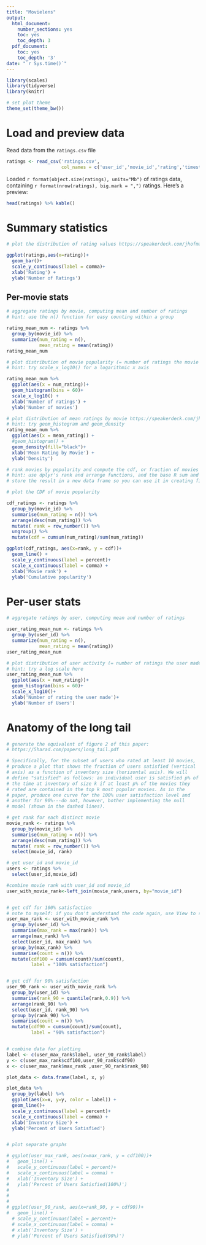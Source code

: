 ```yaml
---
title: "Movielens"
output:
  html_document:
    number_sections: yes
    toc: yes
    toc_depth: 3
  pdf_document:
    toc: yes
    toc_depth: '3'
date: "`r Sys.time()`"
---
```


```r
library(scales)
library(tidyverse)
library(knitr)

# set plot theme
theme_set(theme_bw())
```

# Load and preview data

Read data from the `ratings.csv` file
```r
ratings <- read_csv('ratings.csv',
                    col_names = c('user_id','movie_id','rating','timestamp'))
```

Loaded `r format(object.size(ratings), units="Mb")` of ratings data, containing `r format(nrow(ratings), big.mark = ",")` ratings. Here's a preview:
```r
head(ratings) %>% kable()
```

# Summary statistics

```r
# plot the distribution of rating values https://speakerdeck.com/jhofman/modeling-social-data-lecture-2-introduction-to-counting?slide=26

ggplot(ratings,aes(x=rating))+
  geom_bar()+
  scale_y_continuous(label = comma)+
  xlab('Rating') +
  ylab('Number of Ratings')
```

## Per-movie stats

```r
# aggregate ratings by movie, computing mean and number of ratings
# hint: use the n() function for easy counting within a group

rating_mean_num <- ratings %>% 
  group_by(movie_id) %>% 
  summarize(num_rating = n(),
            mean_rating = mean(rating))
rating_mean_num
```

```r
# plot distribution of movie popularity (= number of ratings the movie received)
# hint: try scale_x_log10() for a logarithmic x axis

rating_mean_num %>% 
  ggplot(aes(x = num_rating))+
  geom_histogram(bins = 60)+
  scale_x_log10() +
  xlab('Number of ratings') +
  ylab('Number of movies')
```

```r
# plot distribution of mean ratings by movie https://speakerdeck.com/jhofman/modeling-social-data-lecture-2-introduction-to-counting?slide=28
# hint: try geom_histogram and geom_density
rating_mean_num %>% 
  ggplot(aes(x = mean_rating)) +
  #geom_histogram() +
  geom_density(fill="black")+
  xlab('Mean Rating by Movie') +
  ylab('Density')

```

```r
# rank movies by popularity and compute the cdf, or fraction of movies covered by the top-k moves https://speakerdeck.com/jhofman/modeling-social-data-lecture-2-introduction-to-counting?slide=30
# hint: use dplyr's rank and arrange functions, and the base R sum and cumsum functions
# store the result in a new data frame so you can use it in creating figure 2 from the paper below

# plot the CDF of movie popularity

cdf_ratings <- ratings %>%
  group_by(movie_id) %>% 
  summarise(num_rating = n()) %>% 
  arrange(desc(num_rating)) %>% 
  mutate( rank = row_number()) %>% 
  ungroup() %>% 
  mutate(cdf = cumsum(num_rating)/sum(num_rating))

ggplot(cdf_ratings, aes(x=rank, y = cdf))+
  geom_line() +
  scale_y_continuous(label = percent)+
  scale_x_continuous(label = comma) +
  xlab('Movie rank') +
  ylab('Cumulative popularity')
```


# Per-user stats

```r
# aggregate ratings by user, computing mean and number of ratings

user_rating_mean_num <- ratings %>% 
  group_by(user_id) %>% 
  summarize(num_rating = n(),
            mean_rating = mean(rating))
user_rating_mean_num
```

```r
# plot distribution of user activity (= number of ratings the user made)
# hint: try a log scale here
user_rating_mean_num %>% 
  ggplot(aes(x = num_rating))+
  geom_histogram(bins = 60)+
  scale_x_log10()+
  xlab('Number of rating the user made')+
  ylab('Number of Users')


```

# Anatomy of the long tail

```r
# generate the equivalent of figure 2 of this paper:
# https://5harad.com/papers/long_tail.pdf

# Specifically, for the subset of users who rated at least 10 movies,
# produce a plot that shows the fraction of users satisfied (vertical
# axis) as a function of inventory size (horizontal axis). We will
# define "satisfied" as follows: an individual user is satisfied p% of
# the time at inventory of size k if at least p% of the movies they
# rated are contained in the top k most popular movies. As in the
# paper, produce one curve for the 100% user satisfaction level and
# another for 90%---do not, however, bother implementing the null
# model (shown in the dashed lines).

# get rank for each distinct movie
movie_rank <- ratings %>%
  group_by(movie_id) %>% 
  summarise(num_rating = n()) %>% 
  arrange(desc(num_rating)) %>% 
  mutate( rank = row_number()) %>% 
  select(movie_id, rank)

# get user_id and movie_id
users <- ratings %>% 
  select(user_id,movie_id)

#combine movie rank with user_id and movie_id
user_with_movie_rank<-left_join(movie_rank,users, by="movie_id")


# get cdf for 100% satisfaction 
# note to myself: if you don't understand the code again, use View to see the data at each step
user_max_rank <- user_with_movie_rank %>% 
  group_by(user_id) %>% 
  summarise(max_rank = max(rank)) %>% 
  arrange(max_rank) %>% 
  select(user_id, max_rank) %>% 
  group_by(max_rank) %>% 
  summarise(count = n()) %>% 
  mutate(cdf100 = cumsum(count)/sum(count),
         label = "100% satisfaction")


# get cdf for 90% satisfaction 
user_90_rank <- user_with_movie_rank %>% 
  group_by(user_id) %>% 
  summarise(rank_90 = quantile(rank,0.9)) %>%
  arrange(rank_90) %>%
  select(user_id, rank_90) %>%
  group_by(rank_90) %>%
  summarise(count = n()) %>%
  mutate(cdf90 = cumsum(count)/sum(count),
         label = "90% satisfaction")


# combine data for plotting
label <- c(user_max_rank$label, user_90_rank$label)
y <- c(user_max_rank$cdf100,user_90_rank$cdf90)
x <- c(user_max_rank$max_rank ,user_90_rank$rank_90)

plot_data <- data.frame(label, x, y)

plot_data %>% 
  group_by(label) %>% 
  ggplot(aes(x=x, y=y, color = label)) +
  geom_line()+
  scale_y_continuous(label = percent)+
  scale_x_continuous(label = comma) +
  xlab('Inventory Size') +
  ylab('Percent of Users Satisfied')


# plot separate graphs

# ggplot(user_max_rank, aes(x=max_rank, y = cdf100))+
#   geom_line() +
#   scale_y_continuous(label = percent)+
#   scale_x_continuous(label = comma) +
#   xlab('Inventory Size') +
#   ylab('Percent of Users Satisfied(100%)')
# 
# 
# 
# ggplot(user_90_rank, aes(x=rank_90, y = cdf90))+
#   geom_line() +
  # scale_y_continuous(label = percent)+
  # scale_x_continuous(label = comma) +
  # xlab('Inventory Size') +
  # ylab('Percent of Users Satisfied(90%)')

```
